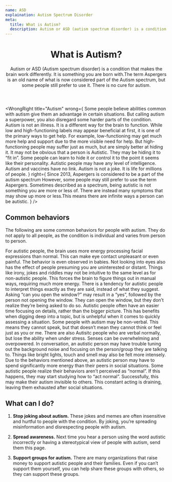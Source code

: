 ```yaml
---
name: ASD
explaination: Autism Spectrum Disorder
meta:
  title: What is Autism?
  description: Autism or ASD (autism spectrum disorder) is a condition that makes the brain work differently.
---
```


<Header>

# What is Autism?

Autism or ASD (Autism spectrum disorder) is a condition that makes the brain work differently. It is something you are born with.The term Aspergers is an old name of what is now considered part of the Autism spectrum, but some people still prefer to use it. There is no cure for autism.

</Header>

<Main>

<WrongRight
  title="Autism"
  wrong={
    <Definition>
      <DefinitionItem summary="Simply a superpower">
        Some people believe abilities common with autism give them an advantage in certain
        situations. But calling autism a superpower, you also disregard some harder parts
        of the condition.
      </DefinitionItem>
      <DefinitionItem summary="An illness">
        Autism is not an illness. It is a different way for the brain to function.
      </DefinitionItem>
      <DefinitionItem summary="Low or high-functioning">
        While low and high-functioning labels may appear beneficial at first, it is one of
        the primary ways to get help. For example, low-functioning may get much more help
        and support due to the more visible need for help. But high-functioning people may
        suffer just as much, but are simply better at hiding it.
      </DefinitionItem>
      <DefinitionItem summary="Always visible">
        It may not be obvious that a person is Autistic. They may be hiding it to “fit
        in”. Some people can learn to hide it or control it to the point it seems like
        their personality.
      </DefinitionItem>
      <DefinitionItem summary="Indicative of intelligence">
        Autistic people may have any level of intelligence.
      </DefinitionItem>
      <DefinitionItem summary="Caused by vaccines">
        Autism and vaccines have no link.
      </DefinitionItem>
      <DefinitionItem summary="Something to joke about">
        Autism is not a joke. It is life for millions of people.
      </DefinitionItem>
    </Definition>
  }
  right={
    <Definition>
      <DefinitionItem summary="A broad spectrum that includes Aspergers">
        Since 2013, Aspergers is considered to be a part of the autism spectrum However,
        some people may still prefer to use the term Aspergers.
      </DefinitionItem>
      <DefinitionItem summary="Different for everyone">
        Sometimes described as a spectrum, being autistic is not something you are more or
        less of. There are instead many symptoms that may show up more or less.This means
        there are infinite ways a person can be autistic.
      </DefinitionItem>
    </Definition>
  }
/>

<section>

## Common behaviors

The following are some common behaviors for people with autism. They do not apply to all people, as the condition is individual and varies from person to person.

<Definition>
  <DefinitionItem summary="Eye contact is unpleasant">
    For autistic people, the brain uses more energy processing facial expressions than
    normal. This can make eye contact unpleasant or even painful. The behavior is even
    observed in babies. Not looking into eyes also has the effect of people presuming you
    are uninterested or distant.
  </DefinitionItem>
  <DefinitionItem summary="Social signals are not intuitive">
    Things like irony, jokes and riddles may not be intuitive to the same level as for
    non-autistic people. This forces the brain to figure things out in manual ways,
    requiring much more energy.
  </DefinitionItem>
  <DefinitionItem summary="Things are interpreted literally">
    There is a tendency for autistic people to interpret things exactly as they are said,
    instead of what they suggest. Asking “can you open the window?” may result in a “yes”,
    followed by the person not opening the window. They can open the window, but they
    don’t realize they’re being asked to do so.
  </DefinitionItem>
  <DefinitionItem summary="Recognizing details rather than the whole picture">
    Autistic people often have an easier time focusing on details, rather than the bigger
    picture. This has benefits when digging deep into a topic, but is unhelpful when it
    comes to quickly assessing a situation.
  </DefinitionItem>
  <DefinitionItem summary="Non-verbal">
    Some people with autism may be non-verbal. This means they cannot speak, but that
    doesn’t mean they cannot think or feel just as you or me. There are also Autisitc
    people who are verbal normally, but lose the ability when under stress.
  </DefinitionItem>
  <DefinitionItem summary="Hypersensitivity">
    Senses can be overwhelming and overpowered. In conversation, an autistic person may
    have trouble tuning out the background noise and focusing on the person/group they are
    talking to. Things like bright lights, touch and smell may also be felt more
    intensely.
  </DefinitionItem>
  <DefinitionItem summary="Social situations are draining">
    Due to the behaviors mentioned above, an autistic person may have to spend
    significantly more energy than their peers in social situations.
  </DefinitionItem>
  <DefinitionItem summary="Masking">
    Some autistic people realize their behaviors aren’t perceived as “normal”. If this
    happens, they may start studying how to “act normal”. Successfully, this may make
    their autism invisible to others. This constant acting is draining, leaving them
    exhausted after social situations.
  </DefinitionItem>
</Definition>

</section>

<section>

## What can I do?

1. **Stop joking about autism.** These jokes and memes are often insensitive and hurtful to people with the condition. By joking, you’re spreading misinformation and disrespecting people with autism.

1. **Spread awareness.** Next time you hear a person using the word autistic incorrectly or having a stereotypical view of people with autism, send them this page.

1. **Support groups for autism.** There are many organizations that raise money to support autistic people and their families. Even if you can’t support them yourself, you can help share these groups with others, so they can support these groups.

</section>

<DocLinkBanner url="https://docs.google.com/document/d/1yJMCWHzZXe9xkp2n3bPXxCt9cd5WygM9AFT-P5r56qU/edit?usp=sharing" />

</Main>
